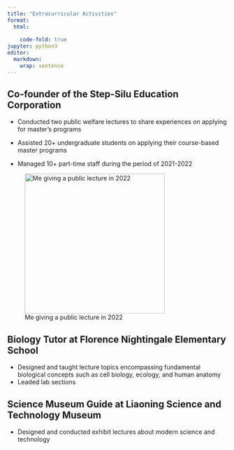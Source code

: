 ```yaml
---
title: "Extracurricular Activities"
format: 
  html:
    
    code-fold: true
jupyter: python3
editor: 
  markdown: 
    wrap: sentence
---
```


## Co-founder of the Step-Silu Education Corporation

-   Conducted two public welfare lectures to share experiences on applying for master's programs

-   Assisted 20+ undergraduate students on applying their course-based master programs

-   Managed 10+ part-time staff during the period of 2021-2022

![Me giving a public lecture in 2022](images/public2022.jpg){fig-align="left" width="320"}

## Biology Tutor at Florence Nightingale Elementary School

-   Designed and taught lecture topics encompassing fundamental biological concepts such as cell biology, ecology, and human anatomy
-   Leaded lab sections

## Science Museum Guide at Liaoning Science and Technology Museum

-   Designed and conducted exhibit lectures about modern science and technology
